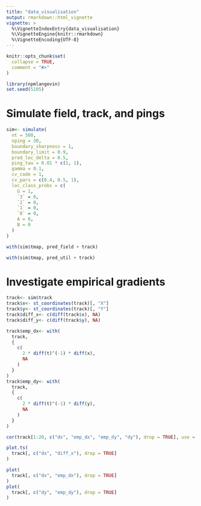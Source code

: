 ```yaml
---
title: "data_visualisation"
output: rmarkdown::html_vignette
vignette: >
  %\VignetteIndexEntry{data_visualisation}
  %\VignetteEngine{knitr::rmarkdown}
  %\VignetteEncoding{UTF-8}
---
```


```r
knitr::opts_chunk$set(
  collapse = TRUE,
  comment = "#>"
)
```

```r
library(npmlangevin)
set.seed(5105)
```

# Simulate field, track, and pings

```r
sim<- simulate(
  nt = 500,
  nping = 30,
  boundary_sharpness = 1,
  boundary_limit = 0.9,
  pred_loc_delta = 0.5,
  ping_tau = 0.01 * c(1, 1),
  gamma = 0.1,
  cv_code = 1,
  cv_pars = c(0.4, 0.5, 1),
  loc_class_probs = c(
    G = 1,
    `3` = 0,
    `2` = 0,
    `1` = 0,
    `0` = 0,
    A = 0,
    B = 0
  )
)
```

```r
with(sim$tmap, pred_field + track)

with(sim$tmap, pred_util + track)
```


# Investigate empirical gradients

```r
track<- sim$track
track$x<- st_coordinates(track)[, "X"]
track$y<- st_coordinates(track)[, "Y"]
track$diff_x<- c(diff(track$x), NA)
track$diff_y<- c(diff(track$y), NA)

track$emp_dx<- with(
  track,
  {
    c(
      2 * diff(t)^(-1) * diff(x),
      NA
    )
  }
)
track$emp_dy<- with(
  track,
  {
    c(
      2 * diff(t)^(-1) * diff(y),
      NA
    )
  }
)
```

```r
cor(track[1:20, c("dx", "emp_dx", "emp_dy", "dy"), drop = TRUE], use = "complete.obs")

plot.ts(
  track[, c("dx", "diff_x"), drop = TRUE]
)

plot(
  track[, c("dx", "emp_dx"), drop = TRUE]
)
plot(
  track[, c("dy", "emp_dy"), drop = TRUE]
)
```
